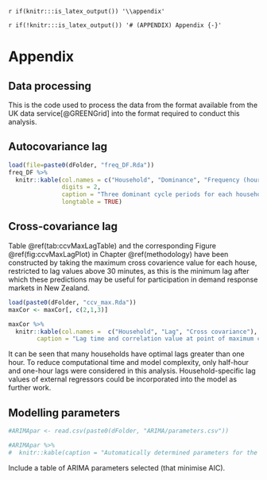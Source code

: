 `r if(knitr:::is_latex_output()) '\\appendix'`

`r if(!knitr:::is_latex_output()) '# (APPENDIX) Appendix {-}'` 

<!--
If you feel it necessary to include an appendix, it goes here.
-->


# Appendix {#appendix}

## Data processing

This is the code used to process the data from the format available from the UK data service[@GREENGrid] into the format required to conduct this analysis.

<!--
## Relevant code

Probably don't need to include code
This includes all of the R chunks of code that were hidden throughout the document (using the `include = FALSE` chunk tag) to help with readibility and/or setup.

**In the main Rmd file**

```r
```

**In Chapter \@ref(ref-labels):**

```r
```

-->

## Autocovariance lag


```r
load(file=paste0(dFolder, "freq_DF.Rda"))
freq_DF %>%
  knitr::kable(col.names = c("Household", "Dominance", "Frequency (hours)"),
               digits = 2,
               caption = "Three dominant cycle periods for each household, as determined using frequency analysis",
               longtable = TRUE)
```


## Cross-covariance lag

Table \@ref(tab:ccvMaxLagTable) and the corresponding Figure \@ref(fig:ccvMaxLagPlot) in Chapter \@ref(methodology) have been constructed by taking the maximum cross covarience value for each house, restricted to lag values above 30 minutes, as this is the minimum lag after which these predictions may be useful for participation in demand response markets in New Zealand.

```r
load(paste0(dFolder, "ccv_max.Rda"))
maxCor <- maxCor[, c(2,1,3)]
```

```r
maxCor %>%
  knitr::kable(col.names =  c("Household", "Lag", "Cross covariance"),
        caption = "Lag time and correlation value at point of maximum crosscovariance")
```

It can be seen that many households have optimal lags greater than one hour. To reduce computational time and model complexity, only half-hour and one-hour lags were considered in this analysis. Household-specific lag values of external regressors could be incorporated into the model as further work.


## Modelling parameters

```R
#ARIMApar <- read.csv(paste0(dFolder, "ARIMA/parameters.csv"))

```

```r

#ARIMApar %>%
#  knitr::kable(caption = "Automatically determined parameters for the ARIMA models")
```
Include a table of ARIMA parameters selected (that minimise AIC).



